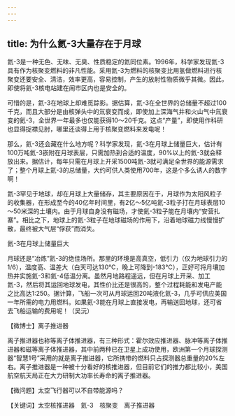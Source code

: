 ```yaml
---
---
---
```

title: 为什么氦-3大量存在于月球
---




氦-3是一种无色、无味、无臭、性质稳定的氦同位素。1996年，科学家发现氦-3具有作为核聚变燃料的非凡性能。采用氦-3为燃料的核聚变比用氢做燃料进行核聚变还要安全、清洁，效率更高，容易控制，产生的放射性物质微乎其微。因此，即使将氦-3核电站建在闹市区内也是安全的。

可惜的是，氦-3在地球上却难觅踪影。据估算，氦-3在全世界的总储量不超过100千克，而且大部分是由核弹头中的氚衰变而成，即使加上深海气井和火山气中氚衰变的氦-3，全世界一年最多也仅能获得10～20千克。这点“产量”，即使用作科研也显得捉襟见肘，哪里还谈得上用于核聚变燃料来发电呢！

那么，氦-3还会藏在什么地方呢？科学家发现，氦-3在月球上储量巨大，估计有100万吨氦-3嵌附在月球表层，只需加热到合适的温度，90%以上的氦-3就会释放出来。据估计，每年只需在月球上开采1500吨氦-3就可满足全世界的能源需求了；整个月球上氦-3的总储量，大约可供人类使用700年，这是个多么诱人的数字啊！

氦-3罕见于地球，却在月球上大量储存，其主要原因在于，月球作为太阳风粒子的收集器，在形成至今的40亿年时间里，有2亿～5亿吨氦-3粒子打在月球表层10～50米深的土壤内。由于月球自身没有磁场，才使氦-3粒子能在月壤内“安营扎寨”。相比之下，地球上的氦-3粒子在地球磁场的作用下，沿着地球磁力线慢慢扩散，最终被大气层“俘获”而消失。

氦-3在月球上储量巨大



月球还是“冶炼”氦-3的绝佳场所。那里的环境是高真空，低引力（仅为地球引力的1/6），温度高、温差大（白天可达130℃，晚上可降到-183℃），正好可将月壤加热并实施氦-3和氦-4低温分离。虽然月地路程遥远，但在月球上开采、加工氦-3，然后将其运回地球发电，其性价比还是很高的，整个过程耗能和发电产能之比高达1:250。据计算，飞船一次可从月球运回20吨液化氦-3，几乎可供应美国一年所需的电力用燃料。如果氦-3能在月球上直接发电，再输送回地球，还可省去飞船运输的费用呢！（吴沅）





【微博士】离子推进器



离子推进器也称等离子体推进器，有三种形式：霍尔效应推进器、脉冲等离子体推进器和磁等离子体推进器，其中前两种已在卫星上成功使用，欧洲第一个月球探测器“智慧1号”采用的就是离子推进器，它所携带的燃料只占探测器总重量的20%左右。离子推进器是一种被十分看好的核推进器，但目前它们的推力都比较小，美国航空航天局正在大力研制大功率长寿命的离子推进器。

【微问题】太空飞行器可以不自带能源吗？

【关键词】太空核推进器　氦-3　核聚变　离子推进器